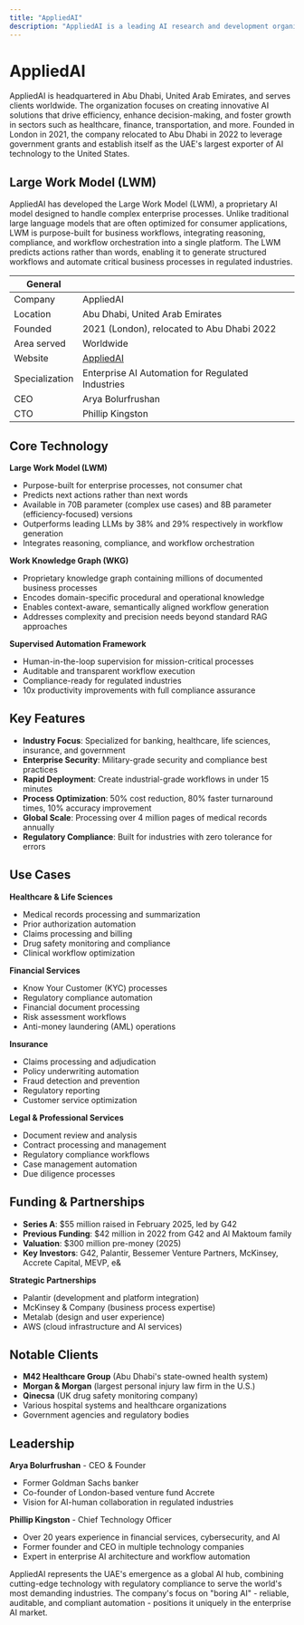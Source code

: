 ```yaml
---
title: "AppliedAI"
description: "AppliedAI is a leading AI research and development organization headquartered in Abu Dhabi, dedicated to advancing artificial intelligence technologies for regulated industries through their Large Work Model (LWM) and enterprise automation solutions."
---
```


# AppliedAI

AppliedAI is headquartered in Abu Dhabi, United Arab Emirates, and serves clients worldwide. The organization focuses on creating innovative AI solutions that drive efficiency, enhance decision-making, and foster growth in sectors such as healthcare, finance, transportation, and more. Founded in London in 2021, the company relocated to Abu Dhabi in 2022 to leverage government grants and establish itself as the UAE's largest exporter of AI technology to the United States.

## Large Work Model (LWM)

AppliedAI has developed the Large Work Model (LWM), a proprietary AI model designed to handle complex enterprise processes. Unlike traditional large language models that are often optimized for consumer applications, LWM is purpose-built for business workflows, integrating reasoning, compliance, and workflow orchestration into a single platform. The LWM predicts actions rather than words, enabling it to generate structured workflows and automate critical business processes in regulated industries.

| General     |                                                                  |
| ----------- | ---------------------------------------------------------------- |
| Company     | AppliedAI                                                        |
| Location    | Abu Dhabi, United Arab Emirates                                  |
| Founded     | 2021 (London), relocated to Abu Dhabi 2022                     |
| Area served | Worldwide                                                        |
| Website     | [AppliedAI](https://www.aaico.com/)                             |
| Specialization | Enterprise AI Automation for Regulated Industries             |
| CEO         | Arya Bolurfrushan                                               |
| CTO         | Phillip Kingston                                                |

## Core Technology

**Large Work Model (LWM)**
- Purpose-built for enterprise processes, not consumer chat
- Predicts next actions rather than next words
- Available in 70B parameter (complex use cases) and 8B parameter (efficiency-focused) versions
- Outperforms leading LLMs by 38% and 29% respectively in workflow generation
- Integrates reasoning, compliance, and workflow orchestration

**Work Knowledge Graph (WKG)**
- Proprietary knowledge graph containing millions of documented business processes
- Encodes domain-specific procedural and operational knowledge
- Enables context-aware, semantically aligned workflow generation
- Addresses complexity and precision needs beyond standard RAG approaches

**Supervised Automation Framework**
- Human-in-the-loop supervision for mission-critical processes
- Auditable and transparent workflow execution
- Compliance-ready for regulated industries
- 10x productivity improvements with full compliance assurance

## Key Features

- **Industry Focus**: Specialized for banking, healthcare, life sciences, insurance, and government
- **Enterprise Security**: Military-grade security and compliance best practices
- **Rapid Deployment**: Create industrial-grade workflows in under 15 minutes
- **Process Optimization**: 50% cost reduction, 80% faster turnaround times, 10% accuracy improvement
- **Global Scale**: Processing over 4 million pages of medical records annually
- **Regulatory Compliance**: Built for industries with zero tolerance for errors

## Use Cases

**Healthcare & Life Sciences**
- Medical records processing and summarization
- Prior authorization automation
- Claims processing and billing
- Drug safety monitoring and compliance
- Clinical workflow optimization

**Financial Services**
- Know Your Customer (KYC) processes
- Regulatory compliance automation
- Financial document processing
- Risk assessment workflows
- Anti-money laundering (AML) operations

**Insurance**
- Claims processing and adjudication
- Policy underwriting automation
- Fraud detection and prevention
- Regulatory reporting
- Customer service optimization

**Legal & Professional Services**
- Document review and analysis
- Contract processing and management
- Regulatory compliance workflows
- Case management automation
- Due diligence processes

## Funding & Partnerships

- **Series A**: $55 million raised in February 2025, led by G42
- **Previous Funding**: $42 million in 2022 from G42 and Al Maktoum family
- **Valuation**: $300 million pre-money (2025)
- **Key Investors**: G42, Palantir, Bessemer Venture Partners, McKinsey, Accrete Capital, MEVP, e&

**Strategic Partnerships**
- Palantir (development and platform integration)
- McKinsey & Company (business process expertise)
- Metalab (design and user experience)
- AWS (cloud infrastructure and AI services)

## Notable Clients

- **M42 Healthcare Group** (Abu Dhabi's state-owned health system)
- **Morgan & Morgan** (largest personal injury law firm in the U.S.)
- **Qinecsa** (UK drug safety monitoring company)
- Various hospital systems and healthcare organizations
- Government agencies and regulatory bodies

## Leadership

**Arya Bolurfrushan** - CEO & Founder
- Former Goldman Sachs banker
- Co-founder of London-based venture fund Accrete
- Vision for AI-human collaboration in regulated industries

**Phillip Kingston** - Chief Technology Officer
- Over 20 years experience in financial services, cybersecurity, and AI
- Former founder and CEO in multiple technology companies
- Expert in enterprise AI architecture and workflow automation

AppliedAI represents the UAE's emergence as a global AI hub, combining cutting-edge technology with regulatory compliance to serve the world's most demanding industries. The company's focus on "boring AI" - reliable, auditable, and compliant automation - positions it uniquely in the enterprise AI market.
